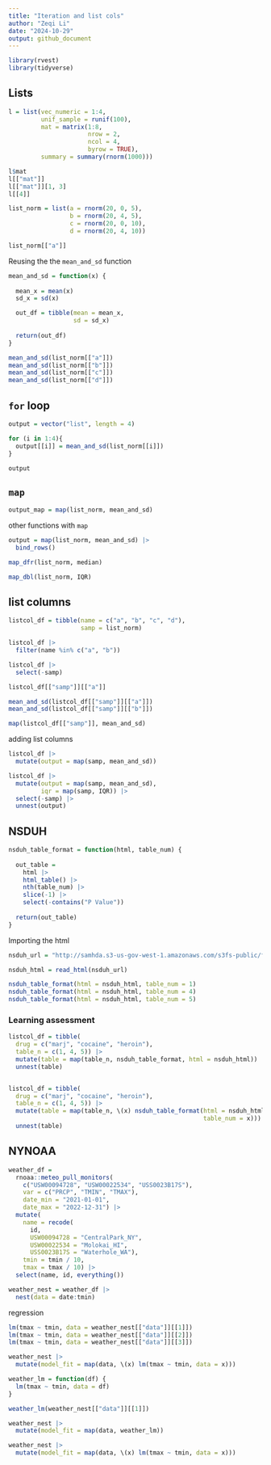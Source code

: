 ```yaml
---
title: "Iteration and list cols"
author: "Zeqi Li"
date: "2024-10-29"
output: github_document
---
```

```r
library(rvest)
library(tidyverse)
```


## Lists
```r
l = list(vec_numeric = 1:4,
         unif_sample = runif(100),
         mat = matrix(1:8,
                      nrow = 2,
                      ncol = 4,
                      byrow = TRUE),
         summary = summary(rnorm(1000)))

l$mat
l[["mat"]]
l[["mat"]][1, 3]
l[[4]]
```

```r
list_norm = list(a = rnorm(20, 0, 5),
                 b = rnorm(20, 4, 5),
                 c = rnorm(20, 0, 10),
                 d = rnorm(20, 4, 10))

list_norm[["a"]]
```


Reusing the the `mean_and_sd` function
```r
mean_and_sd = function(x) {
  
  mean_x = mean(x)
  sd_x = sd(x)

  out_df = tibble(mean = mean_x, 
                  sd = sd_x)
  
  return(out_df)
}
```

```r
mean_and_sd(list_norm[["a"]])
mean_and_sd(list_norm[["b"]])
mean_and_sd(list_norm[["c"]])
mean_and_sd(list_norm[["d"]])
```

## `for` loop
```r
output = vector("list", length = 4)

for (i in 1:4){
  output[[i]] = mean_and_sd(list_norm[[i]])
}

output
```


## `map`
```r
output_map = map(list_norm, mean_and_sd)
```

other functions with `map`
```r
output = map(list_norm, mean_and_sd) |> 
  bind_rows()

map_dfr(list_norm, median)

map_dbl(list_norm, IQR)
```

## list columns
```r
listcol_df = tibble(name = c("a", "b", "c", "d"),
                    samp = list_norm)

listcol_df |> 
  filter(name %in% c("a", "b"))

listcol_df |> 
  select(-samp)

listcol_df[["samp"]][["a"]]
```
```r
mean_and_sd(listcol_df[["samp"]][["a"]])
mean_and_sd(listcol_df[["samp"]][["b"]])

map(listcol_df[["samp"]], mean_and_sd)
```

adding list columns
```r
listcol_df |> 
  mutate(output = map(samp, mean_and_sd))

listcol_df |> 
  mutate(output = map(samp, mean_and_sd),
         iqr = map(samp, IQR)) |> 
  select(-samp) |> 
  unnest(output)
```

## NSDUH
```r
nsduh_table_format = function(html, table_num) {
  
  out_table = 
    html |> 
    html_table() |> 
    nth(table_num) |>
    slice(-1) |> 
    select(-contains("P Value"))
    
  return(out_table)
}
```

Importing the html
```r
nsduh_url = "http://samhda.s3-us-gov-west-1.amazonaws.com/s3fs-public/field-uploads/2k15StateFiles/NSDUHsaeShortTermCHG2015.htm"

nsduh_html = read_html(nsduh_url)

nsduh_table_format(html = nsduh_html, table_num = 1)
nsduh_table_format(html = nsduh_html, table_num = 4)
nsduh_table_format(html = nsduh_html, table_num = 5)
```
### Learning assessment
```r
listcol_df = tibble(
  drug = c("marj", "cocaine", "heroin"),
  table_n = c(1, 4, 5)) |> 
  mutate(table = map(table_n, nsduh_table_format, html = nsduh_html)) |> 
  unnest(table)


listcol_df = tibble(
  drug = c("marj", "cocaine", "heroin"),
  table_n = c(1, 4, 5)) |> 
  mutate(table = map(table_n, \(x) nsduh_table_format(html = nsduh_html,
                                                      table_num = x))) |> 
  unnest(table)
```


## NYNOAA
```r
weather_df = 
  rnoaa::meteo_pull_monitors(
    c("USW00094728", "USW00022534", "USS0023B17S"),
    var = c("PRCP", "TMIN", "TMAX"), 
    date_min = "2021-01-01",
    date_max = "2022-12-31") |>
  mutate(
    name = recode(
      id, 
      USW00094728 = "CentralPark_NY", 
      USW00022534 = "Molokai_HI",
      USS0023B17S = "Waterhole_WA"),
    tmin = tmin / 10,
    tmax = tmax / 10) |>
  select(name, id, everything())
```

```r
weather_nest = weather_df |> 
  nest(data = date:tmin)
```


regression
```r
lm(tmax ~ tmin, data = weather_nest[["data"]][[1]])
lm(tmax ~ tmin, data = weather_nest[["data"]][[2]])
lm(tmax ~ tmin, data = weather_nest[["data"]][[3]])
```
```r
weather_nest |> 
  mutate(model_fit = map(data, \(x) lm(tmax ~ tmin, data = x)))
```
```r
weather_lm = function(df) {
  lm(tmax ~ tmin, data = df)
}

weather_lm(weather_nest[["data"]][[1]])
```

```r
weather_nest |> 
  mutate(model_fit = map(data, weather_lm))

weather_nest |> 
  mutate(model_fit = map(data, \(x) lm(tmax ~ tmin, data = x)))
```

